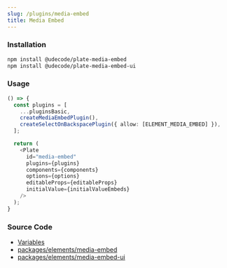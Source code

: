 ```yaml
---
slug: /plugins/media-embed
title: Media Embed
---
```


### Installation

```bash npm2yarn
npm install @udecode/plate-media-embed
npm install @udecode/plate-media-embed-ui
```

### Usage

```ts live
() => {
  const plugins = [
    ...pluginsBasic,
    createMediaEmbedPlugin(),
    createSelectOnBackspacePlugin({ allow: [ELEMENT_MEDIA_EMBED] }),
  ];

  return (
    <Plate
      id="media-embed"
      plugins={plugins}
      components={components}
      options={options}
      editableProps={editableProps}
      initialValue={initialValueEmbeds}
    />
  );
}
```

### Source Code

- [Variables](https://github.com/udecode/plate/blob/main/docs/src/live/live.tsx)
- [packages/elements/media-embed](https://github.com/udecode/plate/tree/main/packages/elements/media-embed/src)
- [packages/elements/media-embed-ui](https://github.com/udecode/plate/tree/main/packages/elements/media-embed-ui/src)
